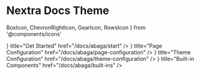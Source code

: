 # Nextra Docs Theme

  BoxIcon,
  ChevronRightIcon,
  GearIcon,
  RowsIcon
} from '@components/icons'

<Cards>
  <Card
    icon={<ChevronRightIcon />}
    title="Get Started"
    href="/docs/abaga/start"
  />
  <Card
    icon={<RowsIcon />}
    title="Page Configuration"
    href="/docs/abaga/page-configuration"
  />
  <Card
    icon={<GearIcon />}
    title="Theme Configuration"
    href="/docs/abaga/theme-configuration"
  />
  <Card
    icon={<BoxIcon />}
    title="Built-in Components"
    href="/docs/abaga/built-ins"
  />
</Cards>
